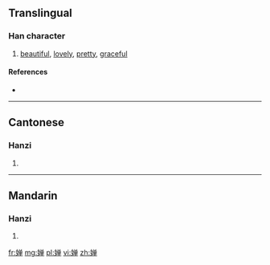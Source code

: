 {{also|嬋}}
==Translingual==

===Han character===
{{Han char|rn=38|rad=女|as=08|sn=11|four=|canj=女金田十 (VCWJ)|ids=⿰[[女]][[单]]}}

# [[beautiful]], [[lovely]], [[pretty]], [[graceful]]

====References====
* {{Han ref|kx=0265.281|hdz=21061.080|uh=5A75|ud=23157}}

----

==Cantonese==

===Hanzi===
{{yue-hanzi|jyut=|y=sim4, sin4|tra=嬋}}

# {{defn|lang=yue|sort=女08}}

----

==Mandarin==

===Hanzi===
{{cmn-hanzi|tra=嬋|pin=[[chán]] ([[chan2]])|wg=ch'an<sup>2</sup>}}

# {{defn|lang=cmn|sort=女08}}

[[fr:婵]]
[[mg:婵]]
[[pl:婵]]
[[vi:婵]]
[[zh:婵]]